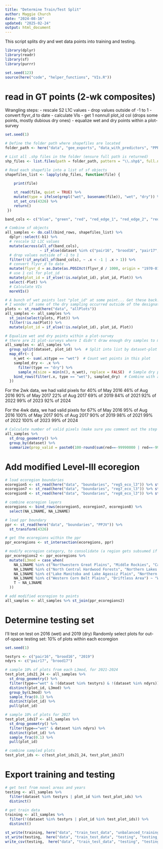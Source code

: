 ```yaml
---
title: "Determine Train/Test Split"
author: Maggie Church
date: "2024-08-16"
updated: "2025-02-24"
output: html_document
---
```

This script splits dry and wet data points into training and testing. 

```r
library(dplyr)
library(readr)
library(sf)
library(purrr)

set.seed(123)
source(here("code", "helper_functions", "VIs.R"))
```


# read in GT points (2-wk composites)
Wrangling steps: 
- rescale S2 L1C values
- drop values outside of -1 to 1
- convert flyvr_d to date
- calculate VIs
- get 1 nonnull plot_id col (drops some points, mostly dubious dry ones)
- equalize wet and dry points within a plot-survey 
```r
set.seed(1)

# Define the folder path where shapefiles are located
folder_path <- here("data", "gee_exports", "data_with_predictors", "PPR gtwPred-2wk")

# List all .shp files in the folder (ensure full path is returned)
shp_files <- list.files(path = folder_path, pattern = "\\.shp$", full.names = TRUE)

# Read each shapefile into a list of sf objects
shapefiles_list <- lapply(shp_files, function(file) {
  
    print(file)

    st_read(file, quiet = TRUE) %>%
    mutate(type = ifelse(grepl("wet", basename(file)), "wet", "dry")) %>% 
    st_set_crs(4326) %>% 
    return()
 })

band_cols <- c("blue", "green", "red", "red_edge_1", "red_edge_2", "red_edge_3", "nir", "swir1", "swir2")

# Combine sf objects
all_samples <- do.call(bind_rows, shapefiles_list) %>% 
  dplyr::select(-b1) %>% 
  # rescale S2 L1C values
  mutate(across(all_of(band_cols),   
                ~ if_else(dataset %in% c("pair16", "brood16", "pair17", "brood17"), .x * 10000, .x))) %>%
  # drop values outside of -1 to 1
  filter(!if_any(all_of(band_cols), ~ .x < -1 | .x > 1)) %>% 
  # convert flyvr_d to date
  mutate(flyvr_d = as.Date(as.POSIXct(flyvr_d / 1000, origin = "1970-01-01", tz = "UTC"))) %>% 
  # use 1 col for plot_id
  mutate(plot_id = if_else(!is.na(plot_id), plot_id, Plot)) %>% 
  select(-Plot) %>% 
  # Calculate VIs
  moreVIs()

# A bunch of wet points lost "plot_id" at some point... Get these back. 
# I wonder if some of the dry sampling occurred outside of the designated area, bc there are lots of dry points outside of plots. Drop these. 
plots <- st_read(here("data", "allPlots")) 
all_samples <- all_samples %>%
  st_join(select(plots, Plot)) %>% 
  filter(!is.na(Plot)) %>% 
  mutate(plot_id = if_else(!is.na(plot_id), plot_id, Plot)) 

# Equalize wet and dry points within a plot-survey 
# there are 21 plot-surveys where I didn't draw enough dry samples to match wet samples, and there are < 100
all_samples <- all_samples %>%
  group_split(dataset, plot_id) %>%  # Split into list by dataset-plot
  map_dfr(~ {
    n_wet <- sum(.x$type == "wet")  # Count wet points in this plot
    sampled_dry <- .x %>%
      filter(type == "dry") %>%
      sample_n(size = min(n(), n_wet), replace = FALSE)  # Sample dry points
    bind_rows(filter(.x, type == "wet"), sampled_dry)  # Combine with all wet points
  })
```

For the 2wk data, we had valid pixels for 
40% of May 2016
46% of Aug 2016
90% of May 2017
22% of Aug 2017
69% of 2019
84% of 2021
92% of 2022
99% of 2023
92% of 2024

For the 4wk data, we had valid pixels for
67% of May 2016
95% of Aug 2016
100% of May 2017
90% of Aug 2017
90% of 2019
98% of 2021
99% of 2022
100% of 2023
99% of 2024

```r
# Calculate number of valid pixels (make sure you comment out the step in the chunk above where I filter values -1 to 1)
all_samples %>% 
  st_drop_geometry() %>%
  group_by(dataset) %>% 
  summarize(prop_valid = paste0(100-round(sum(red==-99990000 | red==-9999)/n()*100), "%"))
```

# Add modified Level-III ecoregion
```r
# load ecoregion boundaries
ecoregion5 <- st_read(here("data", "boundaries", "reg5_eco_l3")) %>% st_transform(4326)
ecoregion7 <- st_read(here("data", "boundaries", "reg7_eco_l3")) %>% st_transform(4326)
ecoregion8 <- st_read(here("data", "boundaries", "reg8_eco_l3")) %>% st_transform(4326)

# combine ecoregion layers
ecoregions <- bind_rows(ecoregion5, ecoregion7, ecoregion8) %>% 
  select(NA_L3NAME, NA_L2NAME)

# load ppr boundary
ppr <- st_read(here("data", "boundaries", "PPJV")) %>%
  st_transform(4326)

# get the ecoregions within the ppr
ppr_ecoregions <- st_intersection(ecoregions, ppr)

# modify ecoregion category, to consolidate (a region gets subsumed if <5 plots in it)
ppr_ecoregions2 <- ppr_ecoregions %>% 
  mutate(L3mod = case_when(
    NA_L3NAME %in% c("Northwestern Great Plains", "Middle Rockies", "Canadian Rockies", "Northwestern Glaciated Plains") ~ "Northwestern Plains",
    NA_L3NAME %in% c("North Central Hardwood Forests", "Northern Lakes and Forests") ~ "Northern Forests",
    NA_L3NAME %in% c("Lake Manitoba and Lake Agassiz Plain", "Northern Minnesota Wetlands") ~ "Lake Agassiz Plain",
    NA_L3NAME %in% c("Western Corn Belt Plains", "Driftless Area") ~ "Western Corn Belt Plains",
    T ~ NA_L3NAME
  ))

# add modified ecoregion to points
all_samples <- all_samples %>% st_join(ppr_ecoregions2) 
```

# Determine testing set
I'll test on test on 2016 (wet) and 2019 (dry)
Randomly select plots for out-of-space testing set: 10% of plots within each ecoregion
```r
set.seed(1)

testyrs <- c("pair16", "brood16", "2019")
ndyrs <- c("pair17", "brood17")

# sample 10% of plots from each L3mod, for 2021-2024
test_plot_ids21_24 <- all_samples %>% 
  st_drop_geometry() %>% 
  filter(type=="wet" & !(dataset %in% testyrs) & !(dataset %in% ndyrs)) %>% 
  distinct(plot_id, L3mod) %>% 
  group_by(L3mod) %>% 
  sample_frac(0.1) %>% 
  distinct(plot_id) %>% 
  pull(plot_id) 

# sample 10% of plots for 2017
test_plot_ids17 <- all_samples %>% 
  st_drop_geometry() %>% 
  filter(type=="wet" & dataset %in% ndyrs) %>% 
  distinct(plot_id) %>% 
  sample_frac(0.1) %>% 
  pull(plot_id) 

# combine sampled plots
test_plot_ids <- c(test_plot_ids21_24, test_plot_ids17)
```

# Export training and testing
```r
# get test from novel areas and years
testing <- all_samples %>% 
  filter(dataset %in% testyrs | plot_id %in% test_plot_ids) %>%
  distinct()
 
# get train data
training <- all_samples %>% 
  filter(!(dataset %in% testyrs | plot_id %in% test_plot_ids)) %>% 
  distinct()

st_write(training, here("data", "train_test_data", "unbalanced_training", "training_2wk.shp"), append=F)
st_write(testing,  here("data", "train_test_data", "testing", "testing_2wk.shp"), append=F)
write_csv(testing,  here("data", "train_test_data", "testing", "testing_2wk.csv"))
```
